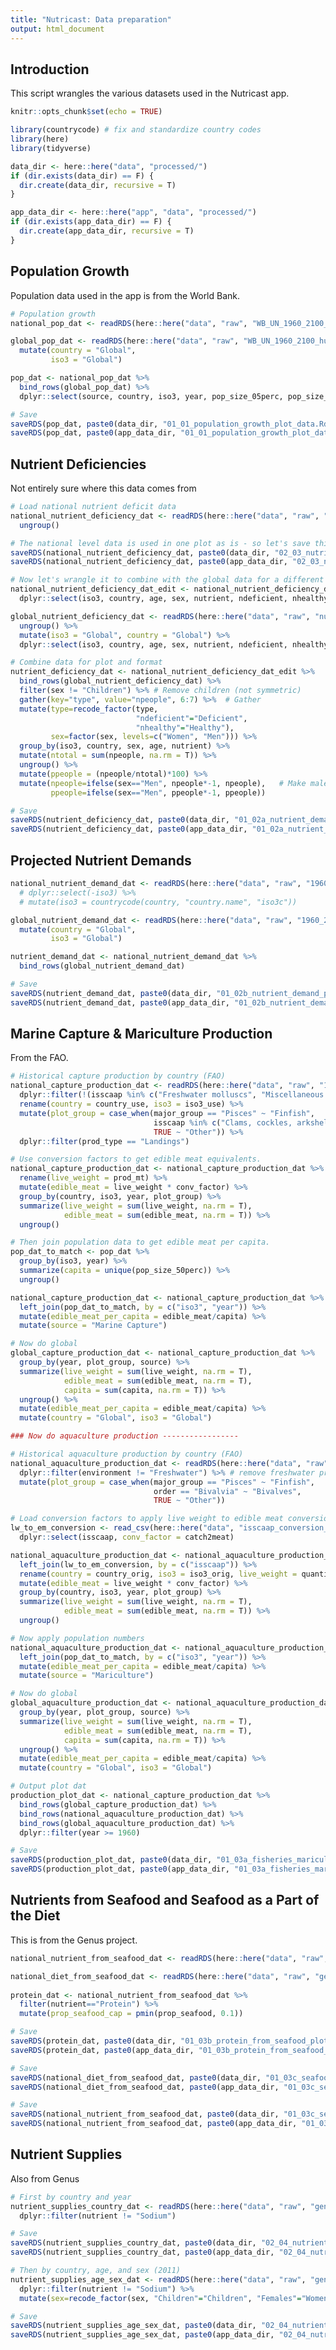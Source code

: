 ```yaml
---
title: "Nutricast: Data preparation"
output: html_document
---
```


## Introduction

This script wrangles the various datasets used in the Nutricast app.

```r
knitr::opts_chunk$set(echo = TRUE)

library(countrycode) # fix and standardize country codes
library(here)
library(tidyverse)

data_dir <- here::here("data", "processed/")
if (dir.exists(data_dir) == F) {
  dir.create(data_dir, recursive = T)
} 

app_data_dir <- here::here("app", "data", "processed/")
if (dir.exists(app_data_dir) == F) {
  dir.create(app_data_dir, recursive = T)
} 
```

## Population Growth

Population data used in the app is from the World Bank. 

```r
# Population growth
national_pop_dat <- readRDS(here::here("data", "raw", "WB_UN_1960_2100_human_population_by_country.Rds"))

global_pop_dat <- readRDS(here::here("data", "raw", "WB_UN_1960_2100_human_population_global.Rds")) %>%
  mutate(country = "Global",
         iso3 = "Global")

pop_dat <- national_pop_dat %>%
  bind_rows(global_pop_dat) %>%
  dplyr::select(source, country, iso3, year, pop_size_05perc, pop_size_50perc, pop_size_95perc)

# Save 
saveRDS(pop_dat, paste0(data_dir, "01_01_population_growth_plot_data.Rds"))
saveRDS(pop_dat, paste0(app_data_dir, "01_01_population_growth_plot_data.Rds"))
```

## Nutrient Deficiencies

Not entirely sure where this data comes from

```r
# Load national nutrient deficit data
national_nutrient_deficiency_dat <- readRDS(here::here("data", "raw", "nutr_deficiencies_by_cntry_sex_age_2011.Rds")) %>%
  ungroup()

# The national level data is used in one plot as is - so let's save this for that
saveRDS(national_nutrient_deficiency_dat, paste0(data_dir, "02_03_nutritional_health_plot_data.Rds"))
saveRDS(national_nutrient_deficiency_dat, paste0(app_data_dir, "02_03_nutritional_health_plot_data.Rds"))

# Now let's wrangle it to combine with the global data for a different plot
national_nutrient_deficiency_dat_edit <- national_nutrient_deficiency_dat %>%
  dplyr::select(iso3, country, age, sex, nutrient, ndeficient, nhealthy)

global_nutrient_deficiency_dat <- readRDS(here::here("data", "raw", "nutr_deficiencies_by_sex_age_2011.Rds")) %>%
  ungroup() %>%
  mutate(iso3 = "Global", country = "Global") %>%
  dplyr::select(iso3, country, age, sex, nutrient, ndeficient, nhealthy) 

# Combine data for plot and format
nutrient_deficiency_dat <- national_nutrient_deficiency_dat_edit %>%
  bind_rows(global_nutrient_deficiency_dat) %>%
  filter(sex != "Children") %>% # Remove children (not symmetric)
  gather(key="type", value="npeople", 6:7) %>%  # Gather
  mutate(type=recode_factor(type,
                            "ndeficient"="Deficient",
                            "nhealthy"="Healthy"),
         sex=factor(sex, levels=c("Women", "Men"))) %>% 
  group_by(iso3, country, sex, age, nutrient) %>%
  mutate(ntotal = sum(npeople, na.rm = T)) %>%
  ungroup() %>%
  mutate(ppeople = (npeople/ntotal)*100) %>%
  mutate(npeople=ifelse(sex=="Men", npeople*-1, npeople),   # Make male values negative for plotting
         ppeople=ifelse(sex=="Men", ppeople*-1, ppeople))

# Save
saveRDS(nutrient_deficiency_dat, paste0(data_dir, "01_02a_nutrient_demand_plot_data.Rds"))
saveRDS(nutrient_deficiency_dat, paste0(app_data_dir, "01_02a_nutrient_demand_plot_data.Rds"))
```

## Projected Nutrient Demands

```r
national_nutrient_demand_dat <- readRDS(here::here("data", "raw", "1960_2100_nutrient_demand_by_country.Rds")) 
  # dplyr::select(-iso3) %>%
  # mutate(iso3 = countrycode(country, "country.name", "iso3c"))

global_nutrient_demand_dat <- readRDS(here::here("data", "raw", "1960_2100_nutrient_demand_global.Rds")) %>%
  mutate(country = "Global",
         iso3 = "Global")

nutrient_demand_dat <- national_nutrient_demand_dat %>%
  bind_rows(global_nutrient_demand_dat)

# Save
saveRDS(nutrient_demand_dat, paste0(data_dir, "01_02b_nutrient_demand_plot_data.Rds"))
saveRDS(nutrient_demand_dat, paste0(app_data_dir, "01_02b_nutrient_demand_plot_data.Rds"))
```

## Marine Capture & Mariculture Production

From the FAO.

```r
# Historical capture production by country (FAO)
national_capture_production_dat <- readRDS(here::here("data", "raw", "1950_2017_fao_landings_by_country_isscaap.Rds")) %>%
  dplyr::filter(!(isscaap %in% c("Freshwater molluscs", "Miscellaneous freshwater fishes", "Freshwater crustaceans", "River eels"))) %>% # remove freshwater production
  rename(country = country_use, iso3 = iso3_use) %>%
  mutate(plot_group = case_when(major_group == "Pisces" ~ "Finfish",
                                isscaap %in% c("Clams, cockles, arkshells", "Mussels", "Scallops, pectens", "Oysters") ~ "Bivalves",
                                TRUE ~ "Other")) %>%
  dplyr::filter(prod_type == "Landings")

# Use conversion factors to get edible meat equivalents. 
national_capture_production_dat <- national_capture_production_dat %>%
  rename(live_weight = prod_mt) %>%
  mutate(edible_meat = live_weight * conv_factor) %>%
  group_by(country, iso3, year, plot_group) %>%
  summarize(live_weight = sum(live_weight, na.rm = T),
            edible_meat = sum(edible_meat, na.rm = T)) %>%
  ungroup()

# Then join population data to get edible meat per capita. 
pop_dat_to_match <- pop_dat %>%
  group_by(iso3, year) %>%
  summarize(capita = unique(pop_size_50perc)) %>%
  ungroup()

national_capture_production_dat <- national_capture_production_dat %>%
  left_join(pop_dat_to_match, by = c("iso3", "year")) %>%
  mutate(edible_meat_per_capita = edible_meat/capita) %>%
  mutate(source = "Marine Capture")

# Now do global
global_capture_production_dat <- national_capture_production_dat %>%
  group_by(year, plot_group, source) %>%
  summarize(live_weight = sum(live_weight, na.rm = T),
            edible_meat = sum(edible_meat, na.rm = T),
            capita = sum(capita, na.rm = T)) %>%
  ungroup() %>%
  mutate(edible_meat_per_capita = edible_meat/capita) %>%
  mutate(country = "Global", iso3 = "Global")

### Now do aquaculture production -----------------

# Historical aquaculture production by country (FAO)
national_aquaculture_production_dat <- readRDS(here::here("data", "raw", "1950_2017_fao_aquaculture_data.Rds")) %>%
  dplyr::filter(environment != "Freshwater") %>% # remove freshwater production
  mutate(plot_group = case_when(major_group == "Pisces" ~ "Finfish",
                                order == "Bivalvia" ~ "Bivalves",
                                TRUE ~ "Other")) 

# Load conversion factors to apply live weight to edible meat conversions
lw_to_em_conversion <- read_csv(here::here("data", "isscaap_conversion_factors.csv")) %>%
  dplyr::select(isscaap, conv_factor = catch2meat)

national_aquaculture_production_dat <- national_aquaculture_production_dat %>%
  left_join(lw_to_em_conversion, by = c("isscaap")) %>%
  rename(country = country_orig, iso3 = iso3_orig, live_weight = quantity_mt) %>%
  mutate(edible_meat = live_weight * conv_factor) %>%
  group_by(country, iso3, year, plot_group) %>%
  summarize(live_weight = sum(live_weight, na.rm = T),
            edible_meat = sum(edible_meat, na.rm = T)) %>%
  ungroup()

# Now apply population numbers
national_aquaculture_production_dat <- national_aquaculture_production_dat %>%
  left_join(pop_dat_to_match, by = c("iso3", "year")) %>%
  mutate(edible_meat_per_capita = edible_meat/capita) %>%
  mutate(source = "Mariculture")

# Now do global
global_aquaculture_production_dat <- national_aquaculture_production_dat %>%
  group_by(year, plot_group, source) %>%
  summarize(live_weight = sum(live_weight, na.rm = T),
            edible_meat = sum(edible_meat, na.rm = T),
            capita = sum(capita, na.rm = T)) %>%
  ungroup() %>%
  mutate(edible_meat_per_capita = edible_meat/capita) %>%
  mutate(country = "Global", iso3 = "Global")

# Output plot dat
production_plot_dat <- national_capture_production_dat %>%
  bind_rows(global_capture_production_dat) %>%
  bind_rows(national_aquaculture_production_dat) %>%
  bind_rows(global_aquaculture_production_dat) %>%
  dplyr::filter(year >= 1960)

# Save
saveRDS(production_plot_dat, paste0(data_dir, "01_03a_fisheries_mariculture_production_plot_data.Rds"))
saveRDS(production_plot_dat, paste0(app_data_dir, "01_03a_fisheries_mariculture_production_plot_data.Rds"))
```

## Nutrients from Seafood and Seafood as a Part of the Diet

This is from the Genus project. 

```r
national_nutrient_from_seafood_dat <- readRDS(here::here("data", "raw", "genus_pnutrient_seafood_by_cntry_2011.Rds"))

national_diet_from_seafood_dat <- readRDS(here::here("data", "raw", "genus_pdiet_seafood_by_cntry_year.Rds"))
  
protein_dat <- national_nutrient_from_seafood_dat %>% 
  filter(nutrient=="Protein") %>% 
  mutate(prop_seafood_cap = pmin(prop_seafood, 0.1))

# Save
saveRDS(protein_dat, paste0(data_dir, "01_03b_protein_from_seafood_plot_data.Rds"))
saveRDS(protein_dat, paste0(app_data_dir, "01_03b_protein_from_seafood_plot_data.Rds"))

# Save
saveRDS(national_diet_from_seafood_dat, paste0(data_dir, "01_03c_seafood_consumption_plot_data_diet.Rds"))
saveRDS(national_diet_from_seafood_dat, paste0(app_data_dir, "01_03c_seafood_consumption_plot_data_diet.Rds"))

# Save
saveRDS(national_nutrient_from_seafood_dat, paste0(data_dir, "01_03c_seafood_consumption_plot_data_nutrients.Rds"))
saveRDS(national_nutrient_from_seafood_dat, paste0(app_data_dir, "01_03c_seafood_consumption_plot_data_nutrients.Rds"))
```

## Nutrient Supplies

Also from Genus

```r
# First by country and year
nutrient_supplies_country_dat <- readRDS(here::here("data", "raw", "genus_nutrient_supplies_by_cntry_year.Rds")) %>%
  dplyr::filter(nutrient != "Sodium")

# Save
saveRDS(nutrient_supplies_country_dat, paste0(data_dir, "02_04_nutrient_consumption_plot_data_country_year.Rds"))
saveRDS(nutrient_supplies_country_dat, paste0(app_data_dir, "02_04_nutrient_consumption_plot_data_country_year.Rds"))

# Then by country, age, and sex (2011)
nutrient_supplies_age_sex_dat <- readRDS(here::here("data", "raw", "genus_nutrient_supplies_by_age_sex_2011_w_us_diet_req.Rds")) %>%
  dplyr::filter(nutrient != "Sodium") %>%
  mutate(sex=recode_factor(sex, "Children"="Children", "Females"="Women", "Males"="Men"))

# Save
saveRDS(nutrient_supplies_age_sex_dat, paste0(data_dir, "02_04_nutrient_consumption_plot_data_age_sex.Rds"))
saveRDS(nutrient_supplies_age_sex_dat, paste0(app_data_dir, "02_04_nutrient_consumption_plot_data_age_sex.Rds"))

```


